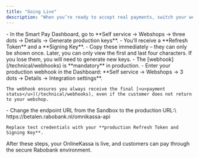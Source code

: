 ```yaml
---
title: "Going Live"
description: "When you’re ready to accept real payments, switch your webshop from the test environment to the production environment."
---
```


<Steps>
  <Step title="Generate your production keys">
    - In the Smart Pay Dashboard, go to **Self service → Webshops → three dots → Details → Generate production keys**.
    - You’ll receive a **Refresh Token** and a **Signing Key**.
    - Copy these immediately – they can only be shown once. Later, you can only view the first and last four characters. If you lose them, you will need to generate new keys.
  </Step>
  <Step title="Configure your webhook">
    - The [webhook](/technical/webhooks) is **mandatory** in production.
    - Enter your production webhook in the Dashboard: **Self service → Webshops → 3 dots → Details → Integration settings**.

    The webhook ensures you always receive the final [<u>payment status</u>](/technical/webhooks), even if the customer does not return to your webshop.
  </Step>
  <Step title="Update your integration">
    - Change the endpoint URL from the Sandbox to the production URL:\
      https://betalen.rabobank.nl/omnikassa-api

    Replace test credentials with your **production Refresh Token and Signing Key**.
  </Step>
</Steps>

After these steps, your OnlineKassa is live, and customers can pay through the secure Rabobank environment.
